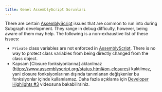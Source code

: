 ```yaml
---
title: Genel AssemblyScript Sorunları
---
```


There are certain [AssemblyScript](https://github.com/AssemblyScript/assemblyscript) issues that are common to run into during Subgraph development. They range in debug difficulty, however, being aware of them may help. The following is a non-exhaustive list of these issues:

- `Private` class variables are not enforced in [AssemblyScript](https://www.assemblyscript.org/status.html#language-features). There is no way to protect class variables from being directly changed from the class object.
- Kapsam [Closure fonksiyonlarına] aktarılmaz (https://www.assemblyscript.org/status.html#on-closures) kalıtılmaz, yani closure fonksiyonlarının dışında tanımlanan değişkenler bu fonksiyonlar içinde kullanılamaz. Daha fazla açıklama için [Developer Highlights #3](https://www.youtube.com/watch?v=1-8AW-lVfrA&t=3243s) videosuna bakabilirsiniz.
